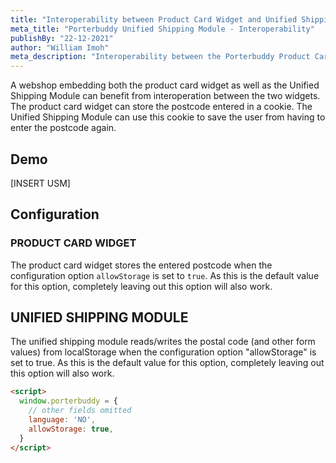 ```yaml
---
title: "Interoperability between Product Card Widget and Unified Shipping Module"
meta_title: "Porterbuddy Unified Shipping Module - Interoperability"
publishBy: "22-12-2021"
author: "William Imoh"
meta_description: "Interoperability between the Porterbuddy Product Card Widget and Unified Shipping Module"
---
```


A webshop embedding both the product card widget as well as the Unified Shipping Module can benefit from interoperation between the two widgets. The product card widget can store the postcode entered in a cookie. The Unified Shipping Module can use this cookie to save the user from having to enter the postcode again.

## Demo
[INSERT USM]

## Configuration
### PRODUCT CARD WIDGET
The product card widget stores the entered postcode when the configuration option `allowStorage` is set to `true`. As this is the default value for this option, completely leaving out this option will also work.

## UNIFIED SHIPPING MODULE
The unified shipping module reads/writes the postal code (and other form values) from localStorage when the configuration option "allowStorage" is set to true. As this is the default value for this option, completely leaving out this option will also work.

```html
<script>
  window.porterbuddy = {
    // other fields omitted
    language: 'NO',
    allowStorage: true,
  }
</script>
```